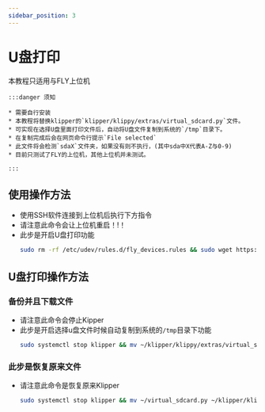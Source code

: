 ```yaml
---
sidebar_position: 3
---
```


# U盘打印

本教程只适用与FLY上位机

    :::danger 须知

    * 需要自行安装
    * 本教程将替换klipper的`klipper/klippy/extras/virtual_sdcard.py`文件。
    * 可实现在选择U盘里面打印文件后，自动将U盘文件复制到系统的`/tmp`目录下。
    * 在复制完成后会在网页命令行提示`File selected`
    * 此文件将会检测`sdaX`文件夹，如果没有则不执行，(其中sda中X代表A-Z与0-9)
    * 目前只测试了FLY的上位机，其他上位机并未测试。

    :::

## 使用操作方法



* 使用SSH软件连接到上位机后执行下方指令
* 请注意此命令会让上位机重启！!！
* 此步是开启U盘打印功能
    ```bash
    sudo rm -rf /etc/udev/rules.d/fly_devices.rules && sudo wget https://cdn.mellow.klipper.cn/Utils/fly_devices.rules -O /etc/udev/rules.d/fly_devices.rules > /dev/null 2>&1 && sudo chmod +x /etc/udev/rules.d/fly_devices.rules && sudo service udev restart && sudo reboot
    ```

## U盘打印操作方法

### 备份并且下载文件

* 请注意此命令会停止Kipper
* 此步是开启选择u盘文件时候自动复制到系统的`/tmp`目录下功能
    ```bash
    sudo systemctl stop klipper && mv ~/klipper/klippy/extras/virtual_sdcard.py ~/virtual_sdcard.py && curl -kfsSL https://cdn.mellow.klipper.cn/firmware/virtual_sdcard.py -o ~/klipper/klippy/extras/virtual_sdcard.py && sudo systemctl restart klipper
    ```

### 此步是恢复原来文件

* 请注意此命令是恢复原来Klipper
    ```bash
    sudo systemctl stop klipper && mv ~/virtual_sdcard.py ~/klipper/klippy/extras/virtual_sdcard.py && sudo systemctl restart klipper
    ```
